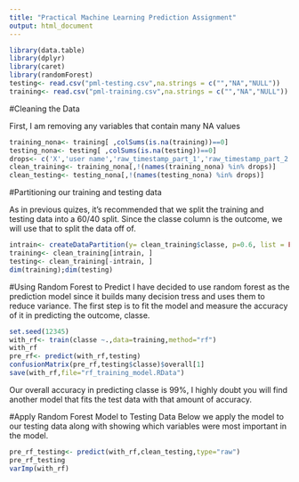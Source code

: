 ```yaml
---
title: "Practical Machine Learning Prediction Assignment"
output: html_document
---
```


```r
library(data.table)
library(dplyr)
library(caret)
library(randomForest)
testing<- read.csv("pml-testing.csv",na.strings = c("","NA","NULL"))
training<- read.csv("pml-training.csv",na.strings = c("","NA","NULL"))
```

#Cleaning the Data

First, I am removing any variables that contain many NA values
```r
training_nona<- training[ ,colSums(is.na(training))==0]
testing_nona<- testing[ ,colSums(is.na(testing))==0]
drops<- c('X','user name','raw_timestamp_part_1','raw_timestamp_part_2','cvtd_timestamp','new_window','num_window')
clean_training<- training_nona[,!(names(training_nona) %in% drops)]
clean_testing<- testing_nona[,!(names(testing_nona) %in% drops)]
```

#Partitioning our training and testing data

As in previous quizes, it's recommended that we split the training and testing data into a 60/40 split. Since the classe column is the outcome, we will use that to split the data off of.
```r
intrain<- createDataPartition(y= clean_training$classe, p=0.6, list = FALSE)
training<- clean_training[intrain, ]
testing<- clean_training[-intrain, ]
dim(training);dim(testing)
```

#Using Random Forest to Predict
I have decided to use random forest as the prediction model since it builds many decision tress and uses them to reduce variance. The first step is to fit the model and measure the accuracy of it in predicting the outcome, classe.
```r
set.seed(12345)
with_rf<- train(classe ~.,data=training,method="rf")
with_rf
pre_rf<- predict(with_rf,testing)
confusionMatrix(pre_rf,testing$classe)$overall[1]
save(with_rf,file="rf_training_model.RData")
```
Our overall accuracy in predicting classe is 99%, I highly doubt you will find another model that fits the test data with that amount of accuracy.

#Apply Random Forest Model to Testing Data
Below we apply the model to our testing data along with showing which variables were most important in the model.
```r
pre_rf_testing<- predict(with_rf,clean_testing,type="raw")
pre_rf_testing
varImp(with_rf)
```
